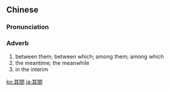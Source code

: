 {{also|其间}}
==Chinese==
{{zh-forms|s=其间}}

===Pronunciation===
{{zh-pron
|m=qíjiān
|c=kei4 gaan1
|mn=kî-kan
|cat=adv
}}

===Adverb===
{{zh-adv}}

# between them; between which; among them; among which
# the meantime; the meanwhile
# in the interim

{{zh-cat|Advanced}}

[[ko:其間]]
[[ja:其間]]